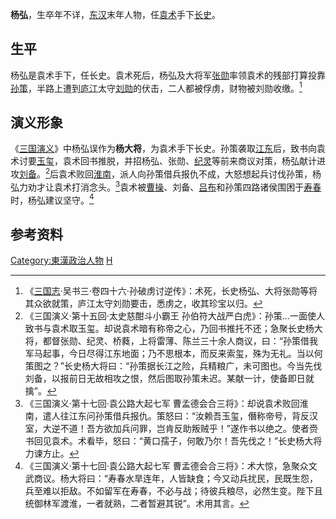 '''杨弘'''，生卒年不详，[[东汉|东汉]]末年人物，任[[袁术|袁术]]手下[[长史|长史]]。

==生平==
杨弘是袁术手下，任长史。袁术死后，杨弘及大将军[[张勋_(东汉)|张勋]]率领袁术的残部打算投靠[[孙策|孙策]]，半路上遭到[[庐江郡|庐江]]太守[[劉勳_(東漢)|刘勋]]的伏击，二人都被俘虏，财物被刘勋收缴。<ref>《[[三国志|三国志]]·吴书三·卷四十六·孙破虏讨逆传》：术死，长史杨弘、大将张勋等将其众欲就策，庐江太守刘勋要击，悉虏之，收其珍宝以归。</ref>

==演义形象==
《[[三国演义|三国演义]]》中杨弘误作为'''杨大将'''，为袁术手下长史。孙策袭取[[江东|江东]]后，致书向袁术讨要[[玉玺|玉玺]]，袁术回书推脱，并招杨弘、张勋、[[纪灵|纪灵]]等前来商议对策，杨弘献计进攻[[刘备|刘备]]。<ref>《三国演义·第十五回·太史慈酣斗小霸王 孙伯符大战严白虎》：孙策...一面使人致书与袁术取玉玺。却说袁术暗有称帝之心，乃回书推托不还；急聚长史杨大将，都督张勋、纪灵、桥蕤，上将雷薄、陈兰三十余人商议，曰：“孙策借我军马起事，今日尽得江东地面；乃不思根本，而反来索玺，殊为无礼。当以何策图之？”长史杨大将曰：“孙策据长江之险，兵精粮广，未可图也。今当先伐刘备，以报前日无故相攻之恨，然后图取孙策未迟。某献一计，使备即日就擒”。</ref>后袁术败回[[淮南|淮南]]，派人向孙策借兵报仇不成，大怒想起兵讨伐孙策，杨弘力劝才让袁术打消念头。<ref>《三国演义·第十七回·袁公路大起七军 曹孟德会合三将》：却说袁术败回淮南，遣人往江东问孙策借兵报仇。策怒曰：“汝赖吾玉玺，僭称帝号，背反汉室，大逆不道！吾方欲加兵问罪，岂肯反助叛贼乎！”遂作书以绝之。使者赍书回见袁术。术看毕，怒曰：“黄口孺子，何敢乃尔！吾先伐之！”长史杨大将力谏方止。</ref>袁术被[[曹操|曹操]]、刘备、[[吕布|吕布]]和孙策四路诸侯围困于[[寿春|寿春]]时，杨弘建议坚守。<ref>《三国演义·第十七回·袁公路大起七军 曹孟德会合三将》：术大惊，急聚众文武商议。杨大将曰：“寿春水旱连年，人皆缺食；今又动兵扰民，民既生怨，兵至难以拒敌。不如留军在寿春，不必与战；待彼兵粮尽，必然生变。陛下且统御林军渡淮，一者就熟，二者暂避其锐”。术用其言。</ref>

==参考资料==
<div class="references-small">
<references />
</div>

[[Category:東漢政治人物|Category:東漢政治人物]]
[[Category:楊姓|H]]